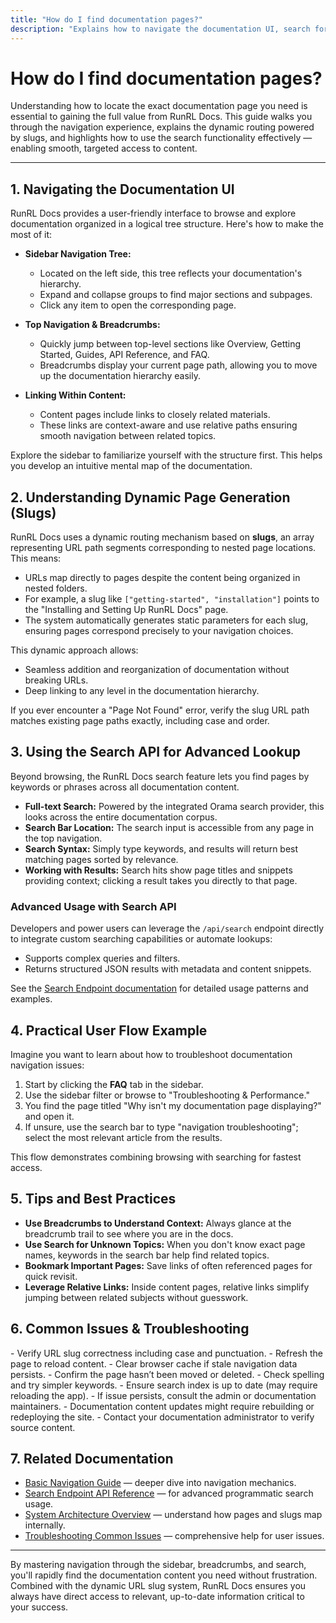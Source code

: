 ```yaml
---
title: "How do I find documentation pages?"
description: "Explains how to navigate the documentation UI, search for specific pages, and understand dynamic page generation based on slugs. Highlights ways to use the search API for more advanced lookup."
---
```


# How do I find documentation pages?

Understanding how to locate the exact documentation page you need is essential to gaining the full value from RunRL Docs. This guide walks you through the navigation experience, explains the dynamic routing powered by slugs, and highlights how to use the search functionality effectively — enabling smooth, targeted access to content.

---

## 1. Navigating the Documentation UI

RunRL Docs provides a user-friendly interface to browse and explore documentation organized in a logical tree structure. Here's how to make the most of it:

- **Sidebar Navigation Tree:**
  - Located on the left side, this tree reflects your documentation's hierarchy.
  - Expand and collapse groups to find major sections and subpages.
  - Click any item to open the corresponding page.

- **Top Navigation & Breadcrumbs:**
  - Quickly jump between top-level sections like Overview, Getting Started, Guides, API Reference, and FAQ.
  - Breadcrumbs display your current page path, allowing you to move up the documentation hierarchy easily.

- **Linking Within Content:**
  - Content pages include links to closely related materials.
  - These links are context-aware and use relative paths ensuring smooth navigation between related topics.

<Tip>
Explore the sidebar to familiarize yourself with the structure first. This helps you develop an intuitive mental map of the documentation.
</Tip>

## 2. Understanding Dynamic Page Generation (Slugs)

RunRL Docs uses a dynamic routing mechanism based on **slugs**, an array representing URL path segments corresponding to nested page locations. This means:

- URLs map directly to pages despite the content being organized in nested folders.
- For example, a slug like `["getting-started", "installation"]` points to the "Installing and Setting Up RunRL Docs" page.
- The system automatically generates static parameters for each slug, ensuring pages correspond precisely to your navigation choices.

This dynamic approach allows:

- Seamless addition and reorganization of documentation without breaking URLs.
- Deep linking to any level in the documentation hierarchy.

<Info>
If you ever encounter a "Page Not Found" error, verify the slug URL path matches existing page paths exactly, including case and order.
</Info>

## 3. Using the Search API for Advanced Lookup

Beyond browsing, the RunRL Docs search feature lets you find pages by keywords or phrases across all documentation content.

- **Full-text Search:** Powered by the integrated Orama search provider, this looks across the entire documentation corpus.
- **Search Bar Location:** The search input is accessible from any page in the top navigation.
- **Search Syntax:** Simply type keywords, and results will return best matching pages sorted by relevance.
- **Working with Results:** Search hits show page titles and snippets providing context; clicking a result takes you directly to that page.

### Advanced Usage with Search API

Developers and power users can leverage the `/api/search` endpoint directly to integrate custom searching capabilities or automate lookups:

- Supports complex queries and filters.
- Returns structured JSON results with metadata and content snippets.

See the [Search Endpoint documentation](https://runrl-docs-url/api-reference/core-api/search-endpoint) for detailed usage patterns and examples.

## 4. Practical User Flow Example

Imagine you want to learn about how to troubleshoot documentation navigation issues:

1. Start by clicking the **FAQ** tab in the sidebar.
2. Use the sidebar filter or browse to "Troubleshooting & Performance."
3. You find the page titled "Why isn't my documentation page displaying?" and open it.
4. If unsure, use the search bar to type "navigation troubleshooting"; select the most relevant article from the results.

This flow demonstrates combining browsing with searching for fastest access.

## 5. Tips and Best Practices

- **Use Breadcrumbs to Understand Context:** Always glance at the breadcrumb trail to see where you are in the docs.
- **Use Search for Unknown Topics:** When you don't know exact page names, keywords in the search bar help find related topics.
- **Bookmark Important Pages:** Save links of often referenced pages for quick revisit.
- **Leverage Relative Links:** Inside content pages, relative links simplify jumping between related subjects without guesswork.

## 6. Common Issues & Troubleshooting

<AccordionGroup title="Common Navigation Issues & Solutions">
<Accordion title="Page Not Found Errors">
- Verify URL slug correctness including case and punctuation.
- Refresh the page to reload content.
- Clear browser cache if stale navigation data persists.
- Confirm the page hasn’t been moved or deleted.
</Accordion>
<Accordion title="Search Yields No Results">
- Check spelling and try simpler keywords.
- Ensure search index is up to date (may require reloading the app).
- If issue persists, consult the admin or documentation maintainers.
</Accordion>
<Accordion title="Sidebar Does Not Reflect New Pages">
- Documentation content updates might require rebuilding or redeploying the site.
- Contact your documentation administrator to verify source content.
</Accordion>
</AccordionGroup>

## 7. Related Documentation

- [Basic Navigation Guide](https://runrl-docs-url/guides/getting-started/basic-navigation) — deeper dive into navigation mechanics.
- [Search Endpoint API Reference](https://runrl-docs-url/api-reference/core-api/search-endpoint) — for advanced programmatic search usage.
- [System Architecture Overview](https://runrl-docs-url/overview/architecture-features-overview/system-architecture) — understand how pages and slugs map internally.
- [Troubleshooting Common Issues](https://runrl-docs-url/guides/usage-patterns/troubleshooting) — comprehensive help for user issues.

---

By mastering navigation through the sidebar, breadcrumbs, and search, you'll rapidly find the documentation content you need without frustration. Combined with the dynamic URL slug system, RunRL Docs ensures you always have direct access to relevant, up-to-date information critical to your success.

